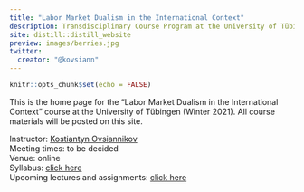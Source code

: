 ```yaml
---
title: "Labor Market Dualism in the International Context"
description: Transdisciplinary Course Program at the University of Tübingen 
site: distill::distill_website
preview: images/berries.jpg
twitter:
  creator: "@kovsiann"
---
```


```r
knitr::opts_chunk$set(echo = FALSE)
```

This is the home page for the "Labor Market Dualism in the International Context" course at the University of Tübingen (Winter 2021).
All course materials will be posted on this site.

Instructor: [Kostiantyn Ovsiannikov](https://kovsiannikov.com)  
Meeting times: to be decided  
Venue: online  
Syllabus: [click here](syllabus.html)  
Upcoming lectures and assignments: [click here](schedule.html)  
